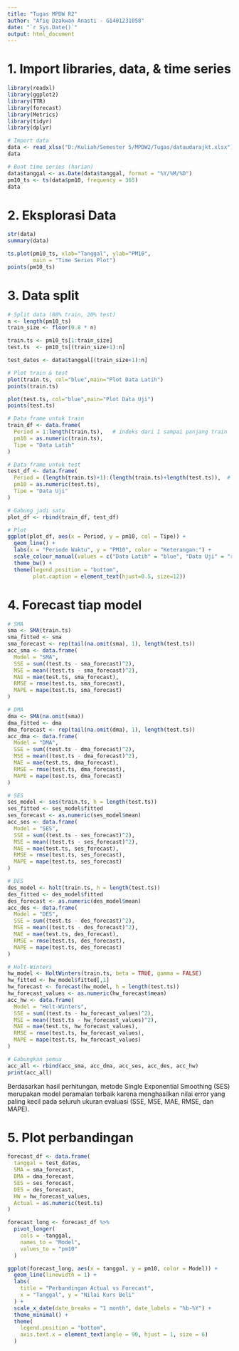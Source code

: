 ---
title: "Tugas MPDW R2"
author: "Afiq Dzakwan Anasti - G1401231058"
date: "`r Sys.Date()`"
output: html_document
---

# 1. Import libraries, data, & time series
```{r}
library(readxl)
library(ggplot2)
library(TTR)
library(forecast)
library(Metrics)
library(tidyr)
library(dplyr)
```

```{r}
# Import data
data <- read_xlsx("D:/Kuliah/Semester 5/MPDW2/Tugas/dataudarajkt.xlsx")
data
```

```{r}
# Buat time series (harian)
data$tanggal <- as.Date(data$tanggal, format = "%Y/%M/%D")
pm10_ts <- ts(data$pm10, frequency = 365)
data
```

# 2. Eksplorasi Data
```{r}
str(data)
summary(data)
```

```{r}
ts.plot(pm10_ts, xlab="Tanggal", ylab="PM10", 
        main = "Time Series Plot")
points(pm10_ts)
```

# 3. Data split
```{r}
# Split data (80% train, 20% test)
n <- length(pm10_ts)
train_size <- floor(0.8 * n)

train.ts <- pm10_ts[1:train_size]
test.ts  <- pm10_ts[(train_size+1):n]

test_dates <- data$tanggal[(train_size+1):n]
```

```{r}
# Plot train & test
plot(train.ts, col="blue",main="Plot Data Latih")
points(train.ts)

plot(test.ts, col="blue",main="Plot Data Uji")
points(test.ts)
```

```{r}
# Data frame untuk train
train_df <- data.frame(
  Period = 1:length(train.ts),   # indeks dari 1 sampai panjang train
  pm10 = as.numeric(train.ts),
  Tipe = "Data Latih"
)

# Data frame untuk test
test_df <- data.frame(
  Period = (length(train.ts)+1):(length(train.ts)+length(test.ts)),  # lanjut dari akhir train
  pm10 = as.numeric(test.ts),
  Tipe = "Data Uji"
)

# Gabung jadi satu
plot_df <- rbind(train_df, test_df)

# Plot
ggplot(plot_df, aes(x = Period, y = pm10, col = Tipe)) + 
  geom_line() +
  labs(x = "Periode Waktu", y = "PM10", color = "Keterangan:") +
  scale_colour_manual(values = c("Data Latih" = "blue", "Data Uji" = "red")) +
  theme_bw() + 
  theme(legend.position = "bottom",
        plot.caption = element_text(hjust=0.5, size=12))

```


# 4. Forecast tiap model
```{r}
# SMA
sma <- SMA(train.ts)
sma_fitted <- sma
sma_forecast <- rep(tail(na.omit(sma), 1), length(test.ts))
acc_sma <- data.frame(
  Model = "SMA",
  SSE = sum((test.ts - sma_forecast)^2),
  MSE = mean((test.ts - sma_forecast)^2),
  MAE = mae(test.ts, sma_forecast),
  RMSE = rmse(test.ts, sma_forecast),
  MAPE = mape(test.ts, sma_forecast)
)

# DMA
dma <- SMA(na.omit(sma))
dma_fitted <- dma
dma_forecast <- rep(tail(na.omit(dma), 1), length(test.ts))
acc_dma <- data.frame(
  Model = "DMA",
  SSE = sum((test.ts - dma_forecast)^2),
  MSE = mean((test.ts - dma_forecast)^2),
  MAE = mae(test.ts, dma_forecast),
  RMSE = rmse(test.ts, dma_forecast),
  MAPE = mape(test.ts, dma_forecast)
)

# SES
ses_model <- ses(train.ts, h = length(test.ts))
ses_fitted <- ses_model$fitted
ses_forecast <- as.numeric(ses_model$mean)
acc_ses <- data.frame(
  Model = "SES",
  SSE = sum((test.ts - ses_forecast)^2),
  MSE = mean((test.ts - ses_forecast)^2),
  MAE = mae(test.ts, ses_forecast),
  RMSE = rmse(test.ts, ses_forecast),
  MAPE = mape(test.ts, ses_forecast)
)

# DES
des_model <- holt(train.ts, h = length(test.ts))
des_fitted <- des_model$fitted
des_forecast <- as.numeric(des_model$mean)
acc_des <- data.frame(
  Model = "DES",
  SSE = sum((test.ts - des_forecast)^2),
  MSE = mean((test.ts - des_forecast)^2),
  MAE = mae(test.ts, des_forecast),
  RMSE = rmse(test.ts, des_forecast),
  MAPE = mape(test.ts, des_forecast)
)

# Holt-Winters
hw_model <- HoltWinters(train.ts, beta = TRUE, gamma = FALSE)
hw_fitted <- hw_model$fitted[,1] 
hw_forecast <- forecast(hw_model, h = length(test.ts))
hw_forecast_values <- as.numeric(hw_forecast$mean)
acc_hw <- data.frame(
  Model = "Holt-Winters",
  SSE = sum((test.ts - hw_forecast_values)^2),
  MSE = mean((test.ts - hw_forecast_values)^2),
  MAE = mae(test.ts, hw_forecast_values),
  RMSE = rmse(test.ts, hw_forecast_values),
  MAPE = mape(test.ts, hw_forecast_values)
)

# Gabungkan semua
acc_all <- rbind(acc_sma, acc_dma, acc_ses, acc_des, acc_hw)
print(acc_all)
```

Berdasarkan hasil perhitungan, metode Single Exponential Smoothing (SES) merupakan model peramalan terbaik karena menghasilkan nilai error yang paling kecil pada seluruh ukuran evaluasi (SSE, MSE, MAE, RMSE, dan MAPE).


# 5. Plot perbandingan
```{r}
forecast_df <- data.frame(
  tanggal = test_dates,
  SMA = sma_forecast,
  DMA = dma_forecast,
  SES = ses_forecast,
  DES = des_forecast,
  HW = hw_forecast_values,
  Actual = as.numeric(test.ts)
)

forecast_long <- forecast_df %>%
  pivot_longer(
    cols = -tanggal,
    names_to = "Model",
    values_to = "pm10"
  )

ggplot(forecast_long, aes(x = tanggal, y = pm10, color = Model)) +
  geom_line(linewidth = 1) +
  labs(
    title = "Perbandingan Actual vs Forecast",
    x = "Tanggal", y = "Nilai Kurs Beli"
  ) +
  scale_x_date(date_breaks = "1 month", date_labels = "%b-%Y") +
  theme_minimal() +
  theme(
    legend.position = "bottom",
    axis.text.x = element_text(angle = 90, hjust = 1, size = 6)
  )
```

